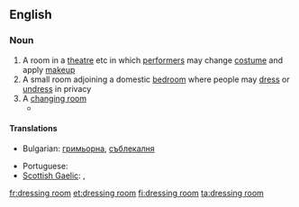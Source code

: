 ==English==

===Noun===
{{en-noun|sg=[[dressing]] [[room]]}}

# A room in a [[theatre]] etc in which [[performer]]s may change [[costume]] and apply [[makeup]]
# A small room adjoining a domestic [[bedroom]] where people may [[dress]] or [[undress]] in privacy
# A [[changing room]]
#*{{quote-news
|year=2011
|date=October 1
|author=Phil McNulty
|title=Everton   0 - 2   Liverpool
|work=BBC Sport
|url=http://news.bbc.co.uk/sport2/hi/football/eng_prem/15045708.stm
|page=
|passage=As half-time approached with Everton desperate to get into the '''dressing room''' and regroup, Liverpool were awarded a penalty for Jagielka's rash challenge on Suarez. This time there was no disputing Atkinson's decision, but Howard rescued Everton by diving low to his left to keep out Kuyt's spot-kick.}}

====Translations====
{{trans-top|room for changing clothes}}
* Bulgarian: [[гримьорна]], [[съблекалня]]
{{trans-mid}}
* Portuguese: {{t|pt|camarim|m}}
* [[Scottish Gaelic]]: {{t|gd|seòmar-èididh|m}}, {{t|gd|seòmar-sgeadachaidh|m}}
{{trans-bottom}}

[[fr:dressing room]]
[[et:dressing room]]
[[fi:dressing room]]
[[ta:dressing room]]